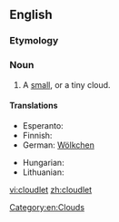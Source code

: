 ==English==

===Etymology===
{{suffix|cloud|let}}

===Noun===
{{en-noun}}

# A [[small]], or a tiny cloud.

====Translations====
{{trans-top|a small cloud}}
* Esperanto: {{t|eo|nubeto}}
* Finnish: {{t|fi|pilvenhattara}}
* German: [[Wölkchen]] {{n}}
{{trans-mid}}
* Hungarian: {{t+|hu|felhőcske}}
* Lithuanian: {{t|lt|debesėlis}}
{{trans-bottom}}

[[Category:en:Clouds]]

[[vi:cloudlet]]
[[zh:cloudlet]]